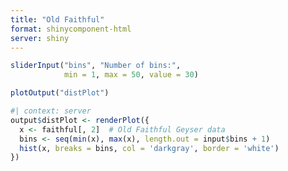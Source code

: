 ```yaml
---
title: "Old Faithful"
format: shinycomponent-html
server: shiny
---
```




::: {.sc-grid nCols=2}

```r
sliderInput("bins", "Number of bins:",
            min = 1, max = 50, value = 30)
```


```r
plotOutput("distPlot")
```


```r
#| context: server
output$distPlot <- renderPlot({
  x <- faithful[, 2]  # Old Faithful Geyser data
  bins <- seq(min(x), max(x), length.out = input$bins + 1)
  hist(x, breaks = bins, col = 'darkgray', border = 'white')
})
```

:::

